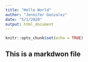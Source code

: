 ```yaml
---
title: "Hello World"
author: "Jennifer Gonzalez"
date: "5/1/2020"
output: html_document
---
```


```r
knitr::opts_chunk$set(echo = TRUE)
```

## This is a markdwon file 